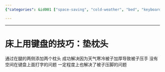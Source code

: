 ```yaml
---
{"categories": &id001 ["space-saving", "cold-weather", "bed", "keyboard", "blankets", "pillows", "comfort"], "category": "Ergonomics", "date": "2023-01-11 07:35:54", "description": "This text presents a practical solution for typing comfortably on a keyboard while using thick blankets in cold weather. By placing two pillows on either side of the legs, it helps create enough space to type without being restricted by the blanket's pressure on hands and feet.", "tags": *id001, "title": "床上用键盘的技巧：垫枕头"}

---
```


------

# 床上用键盘的技巧：垫枕头

通过在腿的两侧添加两个枕头 成功解决因为天气寒冷被子加厚导致被子压手 没有空间在键盘上面打字的问题 一定程度上也解决了被子压脚的问题

